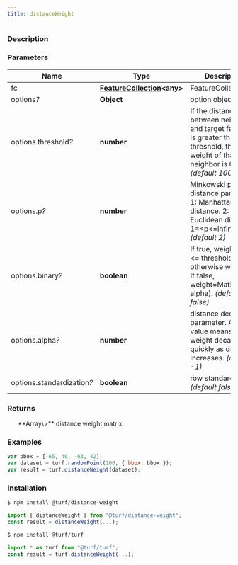 ```yaml
---
title: distanceWeight
---
```


    
### Description

### Parameters

| Name                            | Type                                                                           | Description                                                                                                                         |
| ------------------------------- | ------------------------------------------------------------------------------ | ----------------------------------------------------------------------------------------------------------------------------------- |
| fc                              | **[FeatureCollection](https://tools.ietf.org/html/rfc7946#section-3.3)\<any>** | FeatureCollection.                                                                                                                  |
| options<i>?</i>                 | **Object**                                                                     | option object.                                                                                                                      |
| options.threshold<i>?</i>       | **number**                                                                     | If the distance between neighbor and target features is greater than threshold, the weight of that neighbor is 0. _(default 10000)_ |
| options.p<i>?</i>               | **number**                                                                     | Minkowski p-norm distance parameter. 1: Manhattan distance. 2: Euclidean distance. 1=\<p\<=infinity. _(default 2)_                  |
| options.binary<i>?</i>          | **boolean**                                                                    | If true, weight=1 if d \<= threshold otherwise weight=0. If false, weight=Math.pow(d, alpha). _(default false)_                     |
| options.alpha<i>?</i>           | **number**                                                                     | distance decay parameter. A big value means the weight decay quickly as distance increases. _(default -1)_                          |
| options.standardization<i>?</i> | **boolean**                                                                    | row standardization. _(default false)_                                                                                              |

### Returns

<ul>
  **Array\<Array\<number>>** distance weight matrix.

</ul>

### Examples

```javascript
var bbox = [-65, 40, -63, 42];
var dataset = turf.randomPoint(100, { bbox: bbox });
var result = turf.distanceWeight(dataset);
```

### Installation

```javascript
$ npm install @turf/distance-weight

import { distanceWeight } from "@turf/distance-weight";
const result = distanceWeight(...);
```

```javascript
$ npm install @turf/turf

import * as turf from "@turf/turf";
const result = turf.distanceWeight(...);
```
